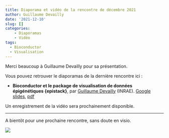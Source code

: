 ```yaml
---
title: Diaporama et vidéo de la rencontre de décembre 2021
author: Guillaume Devailly
date: '2021-12-10'
slug: []
categories:
    - Diaporamas
    - Vidéo
tags:
  - Bioconductor
  - Visualisation
---
```


Merci beaucoup à Guillaume Devailly pour sa présentation.

Vous pouvez retrouver le diaporamas de la dernière rencontre ici :

- **Bioconductor et le package de visualisation de données épigénétiques {epistack}**,
par [Guillaume Devailly](https://gdevailly.netlify.app/) (INRAE).
[Google slides](https://docs.google.com/presentation/d/1l9a008G1tRCDrLww1x4_pWx279liX93F/edit?usp=sharing&ouid=115253382213507209053&rtpof=true&sd=true),
[pdf](https://r-toulouse.netlify.app/diapos/2021_12_10_epistack.pdf)

Un enregistrement de la vidéo sera prochainement disponible.

---

A bientôt pour une prochaine rencontre, sans doute en visio.

![](/img/logo.svg)
